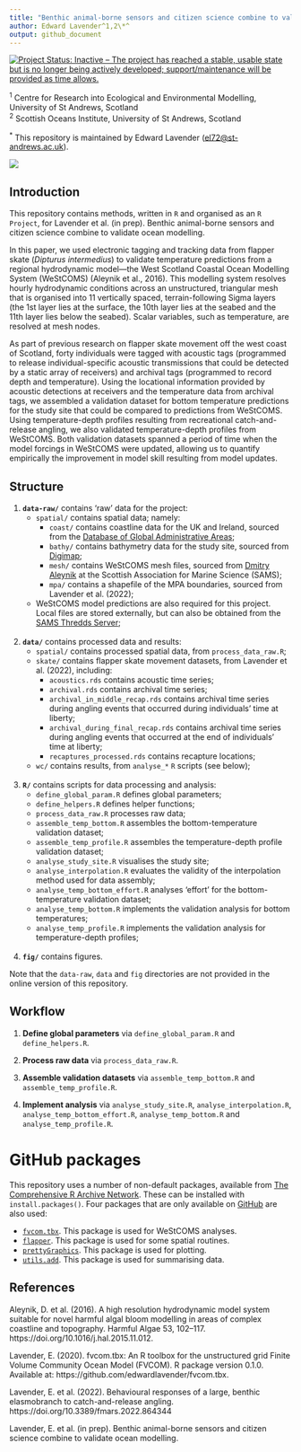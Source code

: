```yaml
---
title: "Benthic animal-borne sensors and citizen science combine to validate ocean modelling"
author: Edward Lavender^1,2\*^
output: github_document
---
```


[![Project Status: Inactive – The project has reached a stable, usable state but is no longer being actively developed; support/maintenance will be provided as time allows.](https://www.repostatus.org/badges/latest/inactive.svg)](https://www.repostatus.org/#inactive)

^1^  Centre for Research into Ecological and Environmental Modelling, University of St Andrews, Scotland  
^2^  Scottish Oceans Institute, University of St Andrews, Scotland  

^\*^ This repository is maintained by Edward Lavender (<el72@st-andrews.ac.uk>).

<img src="banner_img.png"/>

## Introduction

This repository contains methods, written in `R` and organised as an `R Project`, for Lavender et al. (in prep). Benthic animal-borne sensors and citizen science combine to validate ocean modelling. 

In this paper, we used electronic tagging and tracking data from flapper skate (_Dipturus intermedius_) to validate temperature predictions from a regional hydrodynamic model---the West Scotland Coastal Ocean Modelling System (WeStCOMS) (Aleynik et al., 2016). This modelling system resolves hourly hydrodynamic conditions across an unstructured, triangular mesh that is organised into 11 vertically spaced, terrain-following Sigma layers (the 1st layer lies at the surface, the 10th layer lies at the seabed and the 11th layer lies below the seabed). Scalar variables, such as temperature, are resolved at mesh nodes. 

As part of previous research on flapper skate movement off the west coast of Scotland, forty individuals were tagged with acoustic tags (programmed to release individual-specific acoustic transmissions that could be detected by a static array of receivers) and archival tags (programmed to record depth and temperature). Using the locational information provided by acoustic detections at receivers and the temperature data from archival tags, we assembled a validation dataset for bottom temperature predictions for the study site that could be compared to predictions from WeStCOMS. Using temperature-depth profiles resulting from recreational catch-and-release angling, we also validated temperature-depth profiles from WeStCOMS. Both validation datasets spanned a period of time when the model forcings in WeStCOMS were updated, allowing us to quantify empirically the improvement in model skill resulting from model updates. 
 
## Structure

1.  **`data-raw/`** contains 'raw' data for the project:
      - `spatial/` contains spatial data; namely:
         - `coast/` contains coastline data for the UK and Ireland, sourced from the [Database of Global Administrative Areas](https://gadm.org); 
         - `bathy/` contains bathymetry data for the study site, sourced from [Digimap](https://digimap.edina.ac.uk); 
         - `mesh/` contains WeStCOMS mesh files, sourced from [Dmitry Aleynik](https://www.sams.ac.uk/people/researchers/aleynik-dr-dmitry/) at the Scottish Association for Marine Science (SAMS);
         - `mpa/` contains a shapefile of the MPA boundaries, sourced from Lavender et al. (2022);
      - WeStCOMS model predictions are also required for this project. Local files are stored externally, but can also be obtained from the [SAMS Thredds Server](https://www.sams.ac.uk/facilities/thredds/); <br/><br/>
      
2.  **`data/`** contains processed data and results:
      - `spatial/` contains processed spatial data, from `process_data_raw.R`;
      - `skate/` contains flapper skate movement datasets, from Lavender et al. (2022), including: 
         - `acoustics.rds` contains acoustic time series;
         - `archival.rds` contains archival time series;
         - `archival_in_middle_recap.rds` contains archival time series during angling events that occurred during individuals' time at liberty; 
         - `archival_during_final_recap.rds` contains archival time series during angling events that occurred at the end of individuals' time at liberty;  
         - `recaptures_processed.rds` contains recapture locations;
      - `wc/` contains results, from `analyse_*` `R` scripts (see below); <br/><br/>

3.  **`R/`** contains scripts for data processing and analysis:
      - `define_global_param.R` defines global parameters;
      - `define_helpers.R` defines helper functions;
      - `process_data_raw.R` processes raw data;
      - `assemble_temp_bottom.R` assembles the bottom-temperature validation dataset;
      - `assemble_temp_profile.R` assembles the temperature-depth profile validation dataset;
      - `analyse_study_site.R` visualises the study site;
      - `analyse_interpolation.R` evaluates the validity of the interpolation method used for data assembly;
      - `analyse_temp_bottom_effort.R` analyses 'effort' for the bottom-temperature validation dataset;
      - `analyse_temp_bottom.R` implements the validation analysis for bottom temperatures;
      - `analyse_temp_profile.R` implements the validation analysis for temperature-depth profiles; <br/><br/>
      
4.  **`fig/`** contains figures.

Note that the `data-raw`, `data` and `fig` directories are not provided in the online version of this repository.

## Workflow

1. **Define global parameters** via `define_global_param.R` and `define_helpers.R`.

2. **Process raw data** via `process_data_raw.R`. 

3. **Assemble validation datasets** via `assemble_temp_bottom.R` and `assemble_temp_profile.R`. 

3. **Implement analysis** via `analyse_study_site.R`, `analyse_interpolation.R`, `analyse_temp_bottom_effort.R`, `analyse_temp_bottom.R` and `analyse_temp_profile.R`.

# GitHub packages

This repository uses a number of non-default packages, available from [The Comprehensive R Archive Network](https://cran.r-project.org). These can be installed with `install.packages()`. Four packages that are only available on [GitHub](https://github.com/) are also used:

   - [`fvcom.tbx`](https://github.com/edwardlavender/fvcom.tbx). This package is used for WeStCOMS analyses. 
   - [`flapper`](https://github.com/edwardlavender/flapper). This package is used for some spatial routines.
   - [`prettyGraphics`](https://github.com/edwardlavender/prettyGraphics). This package is used for plotting. 
   - [`utils.add`](https://github.com/edwardlavender/utils.add). This package is used for summarising data. 

## References

Aleynik, D. et al. (2016). A high resolution hydrodynamic model system suitable for novel harmful algal bloom modelling in areas of complex coastline and topography. Harmful Algae 53, 102–117. https://doi.org/10.1016/j.hal.2015.11.012.

Lavender, E. (2020). fvcom.tbx: An R toolbox for the unstructured grid Finite Volume Community Ocean Model (FVCOM). R package version 0.1.0. Available at: https://github.com/edwardlavender/fvcom.tbx.

Lavender, E. et al. (2022). Behavioural responses of a large, benthic elasmobranch to catch-and-release angling. https://doi.org/10.3389/fmars.2022.864344

Lavender, E. et al. (in prep). Benthic animal-borne sensors and citizen science combine to validate ocean modelling. 

